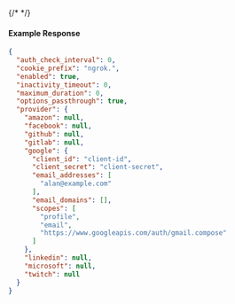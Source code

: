 {/* <!-- Code generated for API Clients. DO NOT EDIT. --> */}

#### Example Response
```json
{
  "auth_check_interval": 0,
  "cookie_prefix": "ngrok.",
  "enabled": true,
  "inactivity_timeout": 0,
  "maximum_duration": 0,
  "options_passthrough": true,
  "provider": {
    "amazon": null,
    "facebook": null,
    "github": null,
    "gitlab": null,
    "google": {
      "client_id": "client-id",
      "client_secret": "client-secret",
      "email_addresses": [
        "alan@example.com"
      ],
      "email_domains": [],
      "scopes": [
        "profile",
        "email",
        "https://www.googleapis.com/auth/gmail.compose"
      ]
    },
    "linkedin": null,
    "microsoft": null,
    "twitch": null
  }
}

```